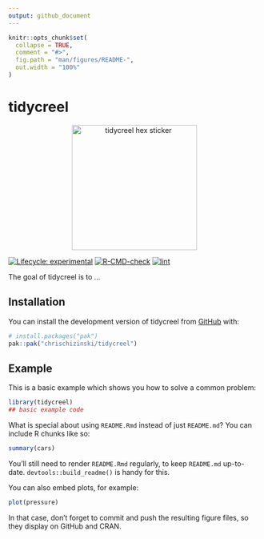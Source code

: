 ```yaml
---
output: github_document
---
```


<!-- README.md is generated from README.Rmd. Please edit that file -->

```r
knitr::opts_chunk$set(
  collapse = TRUE,
  comment = "#>",
  fig.path = "man/figures/README-",
  out.width = "100%"
)
```


# tidycreel

<p align="center">
  <img src="man/figures/hex.png" alt="tidycreel hex sticker" width="250"/>
</p>

<!-- badges: start -->
[![Lifecycle: experimental](https://img.shields.io/badge/lifecycle-experimental-orange.svg)](https://lifecycle.r-lib.org/articles/stages.html#experimental)
[![R-CMD-check](https://github.com/cchizinski2/tidycreel/actions/workflows/R-CMD-check.yaml/badge.svg)](https://github.com/cchizinski2/tidycreel/actions/workflows/R-CMD-check.yaml)
[![lint](https://github.com/cchizinski2/tidycreel/actions/workflows/lint.yaml/badge.svg)](https://github.com/cchizinski2/tidycreel/actions/workflows/lint.yaml)
<!-- badges: end -->

The goal of tidycreel is to ...

## Installation

You can install the development version of tidycreel from [GitHub](https://github.com/) with:

``` r
# install.packages("pak")
pak::pak("chrischizinski/tidycreel")
```

## Example

This is a basic example which shows you how to solve a common problem:

```r
library(tidycreel)
## basic example code
```

What is special about using `README.Rmd` instead of just `README.md`? You can include R chunks like so:

```r
summary(cars)
```

You'll still need to render `README.Rmd` regularly, to keep `README.md` up-to-date. `devtools::build_readme()` is handy for this.

You can also embed plots, for example:

```r
plot(pressure)
```

In that case, don't forget to commit and push the resulting figure files, so they display on GitHub and CRAN.
